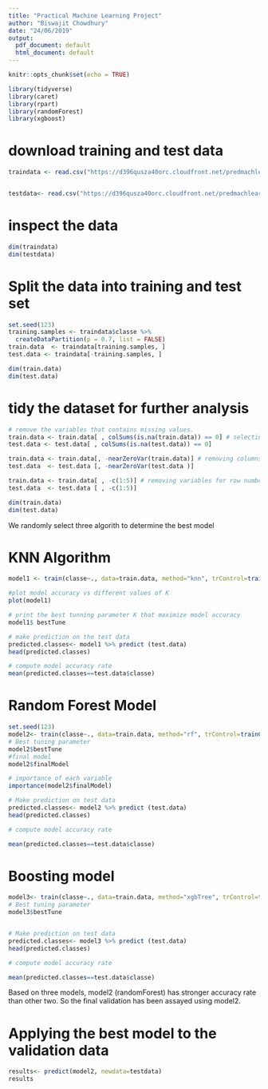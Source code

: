 ```yaml
---
title: "Practical Machine Learning Project"
author: "Biswajit Chowdhury"
date: "24/06/2019"
output:
  pdf_document: default
  html_document: default
---
```


```r
knitr::opts_chunk$set(echo = TRUE)
```


```r

library(tidyverse)
library(caret)
library(rpart)
library(randomForest)
library(xgboost)
```


# download training and test data

```r
traindata <- read.csv("https://d396qusza40orc.cloudfront.net/predmachlearn/pml-training.csv")


testdata<- read.csv("https://d396qusza40orc.cloudfront.net/predmachlearn/pml-testing.csv")
```

# inspect the data

```r

dim(traindata)
dim(testdata)
```

# Split the data into training and test set

```r
set.seed(123)
training.samples <- traindata$classe %>% 
  createDataPartition(p = 0.7, list = FALSE)
train.data  <- traindata[training.samples, ]
test.data <- traindata[-training.samples, ]

dim(train.data)
dim(test.data)


```

# tidy the dataset for further analysis

```r
# remove the variables that contains missing values. 
train.data <- train.data[ , colSums(is.na(train.data)) == 0] # selecting only columns that do not have NAs
test.data <- test.data[ , colSums(is.na(test.data)) == 0]

train.data <- train.data[, -nearZeroVar(train.data)] # removing columns with near zero variance
test.data  <- test.data [, -nearZeroVar(test.data )]

train.data <- train.data[ , -c(1:5)] # removing variables for row number, username, and timestamp
test.data  <- test.data [ , -c(1:5)]

dim(train.data) 
dim(test.data)
```



We randomly select three algorith to determine the best model 

# KNN Algorithm

```r
model1 <- train(classe~., data=train.data, method="knn", trControl=trainControl("cv", number = 3), preProcess= c("center", "scale"), tuneLength = 20)

#plot model accuracy vs different values of K
plot(model1)

# print the best tunning parameter K that maximize model accuracy
model1$ bestTune

# make prediction on the test data
predicted.classes<- model1 %>% predict (test.data)
head(predicted.classes)

# compute model accuracy rate
mean(predicted.classes==test.data$classe)

```



# Random Forest Model

```r
set.seed(123)
model2<- train(classe~., data=train.data, method="rf", trControl=trainControl("cv", number=3), importance=TRUE)
# Best tuning parameter
model2$bestTune
#final model
model2$finalModel

# importance of each variable
importance(model2$finalModel)

# Make prediction on test data
predicted.classes<- model2 %>% predict (test.data)
head(predicted.classes)

# compute model accuracy rate

mean(predicted.classes==test.data$classe)
```


# Boosting model


```r
model3<- train(classe~., data=train.data, method="xgbTree", trControl=trainControl("cv", number=3))
# Best tuning parameter
model3$bestTune


# Make prediction on test data
predicted.classes<- model3 %>% predict (test.data)
head(predicted.classes)

# compute model accuracy rate

mean(predicted.classes==test.data$classe)
```

Based on three models, model2 (randomForest) has stronger accuracy rate than other two. So the final validation has been assayed using model2.

# Applying the best model to the validation data
```r
results<- predict(model2, newdata=testdata)
results
```


